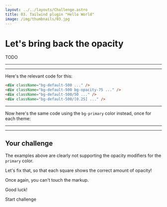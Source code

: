 ```yaml
---
layout: ../../layouts/Challenge.astro
title: 03. Tailwind plugin "Hello World"
image: /img/thumbnails/03.jpg
---
```



# Let's bring back the opacity

TODO

---

<div data-theme="default" className="flex gap-4">
  <div className="bg-default-500 h-24 w-24 rounded-md ring ring-inset ring-black/[0.15]"></div>
  <div className="bg-default-500 h-24 w-24 rounded-md bg-opacity-75 ring ring-inset ring-black/[0.15]"></div>
  <div className="bg-default-500/50 h-24 w-24 rounded-md ring ring-inset ring-black/[0.15]"></div>
  <div className="bg-default-500/[0.25] h-24 w-24 rounded-md ring ring-inset ring-black/[0.15]"></div>
</div>

---

Here's the relevant code for this:

```html
<div className="bg-default-500 ..." />
<div className="bg-default-500 bg-opacity-75 ..." />
<div className="bg-default-500/50 ..." />
<div className="bg-default-500/[0.25] ..." />
```

---

Now here's the same code using the `bg-primary` color instead, once for each theme:

---

<div className="space-y-4">
  <div data-theme="default" className="flex gap-4">
    <div className="bg-primary-500 h-24 w-24 rounded-md bg-opacity-75 ring ring-inset ring-black/[0.15]"></div>
    <div className="bg-primary-500 h-24 w-24 rounded-md bg-opacity-50 ring ring-inset ring-black/[0.15]"></div>
    <div className="bg-primary-500/25 h-24 w-24 rounded-md ring ring-inset ring-black/[0.15]"></div>
    <div className="bg-primary-500/[0.1] h-24 w-24 rounded-md ring ring-inset ring-black/[0.15]"></div>
  </div>
  <div data-theme="rainforest" className="flex gap-4">
    <div className="bg-primary-500 h-24 w-24 rounded-md bg-opacity-75 ring ring-inset ring-black/[0.15]"></div>
    <div className="bg-primary-500 h-24 w-24 rounded-md bg-opacity-50 ring ring-inset ring-black/[0.15]"></div>
    <div className="bg-primary-500/25 h-24 w-24 rounded-md ring ring-inset ring-black/[0.15]"></div>
    <div className="bg-primary-500/[0.1] h-24 w-24 rounded-md ring ring-inset ring-black/[0.15]"></div>
  </div>
  <div data-theme="candy" className="flex gap-4">
    <div className="bg-primary-500 h-24 w-24 rounded-md bg-opacity-75 ring ring-inset ring-black/[0.15]"></div>
    <div className="bg-primary-500 h-24 w-24 rounded-md bg-opacity-50 ring ring-inset ring-black/[0.15]"></div>
    <div className="bg-primary-500/25 h-24 w-24 rounded-md ring ring-inset ring-black/[0.15]"></div>
    <div className="bg-primary-500/[0.1] h-24 w-24 rounded-md ring ring-inset ring-black/[0.15]"></div>
  </div>
</div>

---

## Your challenge

The examples above are clearly not supporting the opacity modifiers for the `primary` color.

Let's fix that, so that each square shows the correct amount of opacity!

Once again, you can't touch the markup.

Good luck!

<ButtonLink path="/workshop/03/challenge">Start challenge</ButtonLink>

